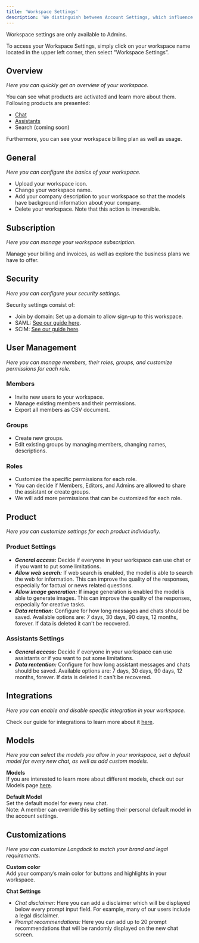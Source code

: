 ```yaml
---
title: 'Workspace Settings'
description: 'We distinguish between Account Settings, which influence only your personal account, and Workspace Settings, which impact the entire workspace.'
---
```


Workspace settings are only available to Admins.

To access your Workspace Settings, simply click on your workspace name located in the upper left corner, then select "Workspace Settings”. 

## Overview
_Here you can quickly get an overview of your workspace._

You can see what products are activated and learn more about them.  <br />
Following products are presented:
- [Chat](/product/chat)
- [Assistants](/product/assistants)
- Search (coming soon)

Furthermore, you can see your workspace billing plan as well as usage.

## General
_Here you can configure the basics of your workspace._
- Upload your workspace icon.
- Change your workspace name.
- Add your company description to your workspace so that the models have background information about your company.
- Delete your workspace. Note that this action is irreversible.


## Subscription
_Here you can manage your workspace subscription._ 

Manage your billing and invoices, as well as explore the business plans we have to offer.

## Security
_Here you can configure your security settings._

Security settings consist of:
- Join by domain: Set up a domain to allow sign-up to this workspace.
- SAML: [See our guide here](/security/entra).
- SCIM: [See our guide here](/security/scim).

## User Management
_Here you can manage members, their roles, groups, and customize permissions for each role._

### Members
- Invite new users to your workspace.
- Manage existing members and their permissions.
- Export all members as CSV document.

### Groups
- Create new groups.
- Edit existing groups by managing members, changing names, descriptions.

### Roles
- Customize the specific permissions for each role.
- You can decide if Members, Editors, and Admins are allowed to share the assistant or create groups.
- We will add more permissions that can be customized for each role.

## Product
_Here you can customize settings for each product individually._

### Product Settings
- ***General access:*** Decide if everyone in your workspace can use chat or if you want to put some limitations.
- ***Allow web search:*** If web search is enabled, the model is able to search the web for information. This can improve the quality of the responses, especially for factual or news related questions.
- ***Allow image generation:*** If image generation is enabled the model is able to generate images. This can improve the quality of the responses, especially for creative tasks.
- ***Data retention:*** Configure for how long messages and chats should be saved. Available options are: 7 days, 30 days, 90 days, 12 months, forever. If data is deleted it can't be recovered.



### Assistants Settings
- ***General access:*** Decide if everyone in your workspace can use assistants or if you want to put some limitations.
- ***Data rentention:*** Configure for how long assistant messages and chats should be saved. Available options are: 7 days, 30 days, 90 days, 12 months, forever. If data is deleted it can't be recovered.

## Integrations
_Here you can enable and disable specific integration in your workspace._

Check our guide for integrations to learn more about it [here](/product/integrations).

## Models

_Here you can select the models you allow in your workspace, set a default model for every new chat, as well as add custom models._

**Models**  <br />
If you are interested to learn more about different models, check out our Models page [here](/product/models).

**Default Model**  <br />
Set the default model for every new chat.   <br />
Note: A member can override this by setting their personal default model in the account settings.

## Customizations
_Here you can customize Langdock to match your brand and legal requirements._

**Custom color**  <br />
Add your company’s main color for buttons and highlights in your workspace.

**Chat Settings** <br />
- *Chat disclaimer:* Here you can add a disclaimer which will be displayed below every prompt input field. For example, many of our users include a legal disclaimer.
- *Prompt recommendations:* Here you can add up to 20 prompt recommendations that will be randomly displayed on the new chat screen.



